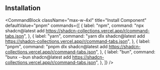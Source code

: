 
<DocHeader
  title="Command Tabs"
  description="Tabbed CLI commands component"
/>


## Installation
<CommandBlock
  className="max-w-4xl"
  title="Install Component"
  defaultValue="pnpm"
  commands={[
    {
      label: "npm",
      command:
        "npx shadcn@latest add https://shadcn-collections.vercel.app/r/command-tabs.json",
    },
    {
      label: "yarn",
      command:
        "yarn dlx shadcn@latest add https://shadcn-collections.vercel.app/r/command-tabs.json",
    },
    {
      label: "pnpm",
      command:
        "pnpm dlx shadcn@latest add https://shadcn-collections.vercel.app/r/command-tabs.json",
    },
    {
      label: "bun",
      command:
        "bunx --bun shadcn@latest add https://shadcn-collections.vercel.app/r/command-tabs.json",
    },
  ]}
/>

<br/>
<br/>
<br/>

<CodePreview component="commandtabs"/>